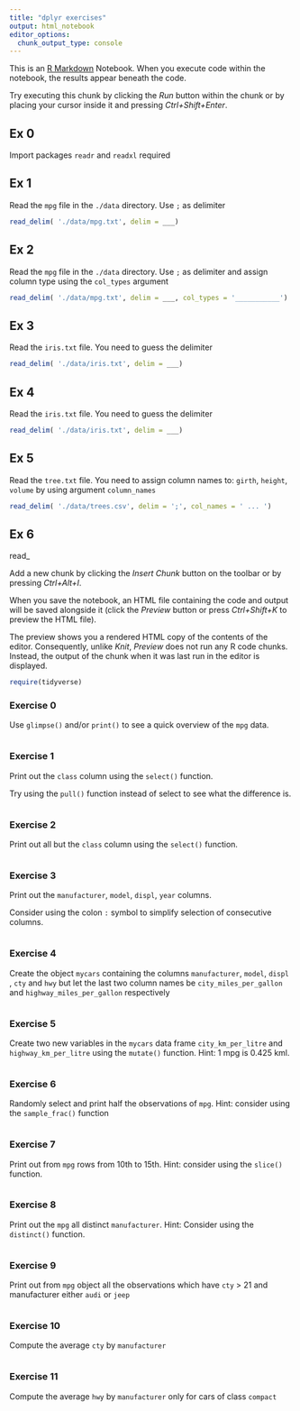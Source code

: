 ```yaml
---
title: "dplyr exercises"
output: html_notebook
editor_options: 
  chunk_output_type: console
---
```


This is an [R Markdown](http://rmarkdown.rstudio.com) Notebook. When you execute code within the notebook, the results appear beneath the code. 

Try executing this chunk by clicking the *Run* button within the chunk or by placing your cursor inside it and pressing *Ctrl+Shift+Enter*. 


## Ex 0 

Import packages `readr` and `readxl`    required 


## Ex 1

Read the `mpg` file in the `./data` directory. Use `;` as delimiter 


```r
read_delim( './data/mpg.txt', delim = ___)
```


## Ex 2

Read the `mpg` file in the `./data` directory. Use `;` as delimiter and assign column type using the `col_types` argument


```r
read_delim( './data/mpg.txt', delim = ___, col_types = '___________')
```



## Ex 3

Read the `iris.txt` file. You need to guess the delimiter

```r
read_delim( './data/iris.txt', delim = ___)
```



## Ex 4

Read the `iris.txt` file. You need to guess the delimiter

```r
read_delim( './data/iris.txt', delim = ___)
```

## Ex 5

Read the `tree.txt` file. You need to assign column names to:  `girth`, `height`,  `volume`  by using argument `column_names`

```r
read_delim( './data/trees.csv', delim = ';', col_names = ' ... ')
```

## Ex 6 

read_




Add a new chunk by clicking the *Insert Chunk* button on the toolbar or by pressing *Ctrl+Alt+I*.

When you save the notebook, an HTML file containing the code and output will be saved alongside it (click the *Preview* button or press *Ctrl+Shift+K* to preview the HTML file).

The preview shows you a rendered HTML copy of the contents of the editor. Consequently, unlike *Knit*, *Preview* does not run any R code chunks. Instead, the output of the chunk when it was last run in the editor is displayed.

```r
require(tidyverse)
```


### Exercise 0

Use `glimpse()` and/or `print()` to see a quick overview of the `mpg` data.

```r
```


### Exercise 1

Print out the `class` column using the `select()` function. 

Try using the `pull()` function instead of select to see what the difference is.

```r
```



### Exercise 2

Print out all but the `class`  column using the `select()` function.

```r
```

### Exercise 3

Print out the `manufacturer`, `model`, `displ`, `year`  columns. 

Consider using the colon `:` symbol to simplify selection of consecutive columns.

```r
```


### Exercise 4

Create the object `mycars` containing the columns `manufacturer`,  `model`, `displ` , `cty` and `hwy` but let the last two column names be `city_miles_per_gallon` and `highway_miles_per_gallon` respectively

```r
```


### Exercise 5

Create two new variables in the `mycars` data frame `city_km_per_litre` and `highway_km_per_litre` using the `mutate()` function. 
Hint: 1 mpg is 0.425 kml.

```r
```


### Exercise 6

Randomly select and print half the observations of `mpg`. Hint: consider using the `sample_frac()` function

```r
```


### Exercise 7

Print out from `mpg` rows from 10th to 15th. 
Hint: consider using the `slice()` function.

```r
```


### Exercise 8

Print out the `mpg` all distinct `manufacturer`.  Hint: Consider using the `distinct()` function.

```r
```


### Exercise 9

Print out from `mpg` object all the observations which have `cty` > 21 and manufacturer either `audi` or `jeep`

```r
```


### Exercise 10

Compute the average `cty` by `manufacturer`

```r
```


### Exercise 11
Compute the average `hwy` by `manufacturer` only for cars of class `compact` 

```r
```




